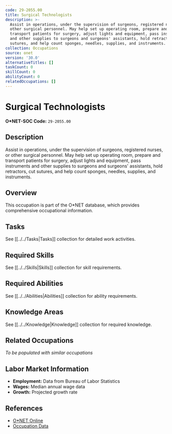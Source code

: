 ```yaml
---
code: 29-2055.00
title: Surgical Technologists
description: >-
  Assist in operations, under the supervision of surgeons, registered nurses, or
  other surgical personnel. May help set up operating room, prepare and
  transport patients for surgery, adjust lights and equipment, pass instruments
  and other supplies to surgeons and surgeons' assistants, hold retractors, cut
  sutures, and help count sponges, needles, supplies, and instruments.
collection: Occupations
source: onet
version: '30.0'
alternativeTitles: []
taskCount: 0
skillCount: 0
abilityCount: 0
relatedOccupations: []
---
```

# Surgical Technologists

**O*NET-SOC Code:** `29-2055.00`

## Description

Assist in operations, under the supervision of surgeons, registered nurses, or other surgical personnel. May help set up operating room, prepare and transport patients for surgery, adjust lights and equipment, pass instruments and other supplies to surgeons and surgeons' assistants, hold retractors, cut sutures, and help count sponges, needles, supplies, and instruments.

## Overview

This occupation is part of the O*NET database, which provides comprehensive occupational information.

## Tasks

See [[../../Tasks|Tasks]] collection for detailed work activities.

## Required Skills

See [[../../Skills|Skills]] collection for skill requirements.

## Required Abilities

See [[../../Abilities|Abilities]] collection for ability requirements.

## Knowledge Areas

See [[../../Knowledge|Knowledge]] collection for required knowledge.

## Related Occupations

*To be populated with similar occupations*

## Labor Market Information

- **Employment:** Data from Bureau of Labor Statistics
- **Wages:** Median annual wage data
- **Growth:** Projected growth rate

## References

- [O*NET Online](https://www.onetonline.org/link/summary/29-2055.00)
- [Occupation Data](https://www.onetcenter.org/)
